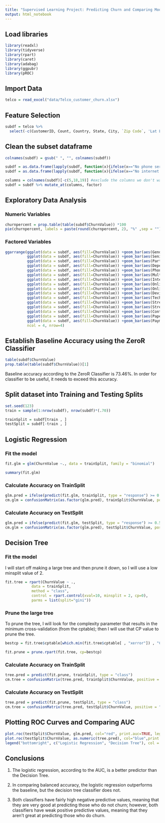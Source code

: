 ```yaml
---
title: "Supervised Learning Project: Predicting Churn and Comparing Models"
output: html_notebook
---
```


## Load libraries
```r
library(readxl)
library(tidyverse)
library(rpart)
library(caret)
library(adabag)
library(ggpubr)
library(pROC)
```

## Import Data
```r
telco = read_excel("data/Telco_customer_churn.xlsx")
```

## Feature Selection
```r
subdf = telco %>% 
  select(-c(CustomerID, Count, Country, State, City, `Zip Code`, 'Lat Long', Latitude, Longitude, 'Churn Reason', 'Churn Label', 'Churn Score', CLTV))
```

## Clean the subset dataframe
```r
colnames(subdf) = gsub(" ", "", colnames(subdf))

subdf = as.data.frame(lapply(subdf, function(x){ifelse(x=="No phone service", "No", x)}))
subdf = as.data.frame(lapply(subdf, function(x){ifelse(x=="No internet service", "No", x)}))

columns = colnames(subdf)[-c(5,18,19)] #exclude the columns we don't want to factor
subdf = subdf %>% mutate_at(columns, factor)
```

## Exploratory Data Analysis
### Numeric Variables
```r
churnpercent = prop.table(table(subdf$ChurnValue)) *100
pie(churnpercent, labels = paste(round(churnpercent, 2), "%" ,sep = ""))
```

### Factored Variables
```r
ggarrange(ggplot(data = subdf, aes(fill=ChurnValue)) +geom_bar(aes(Gender, position = 'fill')), 
          ggplot(data = subdf, aes(fill=ChurnValue)) +geom_bar(aes(SeniorCitizen, position = 'fill')),
          ggplot(data = subdf, aes(fill=ChurnValue)) +geom_bar(aes(Partner, position = 'fill')) , 
          ggplot(data = subdf, aes(fill=ChurnValue)) +geom_bar(aes(Dependents, position = 'fill')) , 
          ggplot(data = subdf, aes(fill=ChurnValue)) +geom_bar(aes(PhoneService, position = 'fill')) , 
          ggplot(data = subdf, aes(fill=ChurnValue)) +geom_bar(aes(MultipleLines, position = 'fill')) , 
          ggplot(data = subdf, aes(fill=ChurnValue)) +geom_bar(aes(InternetService, position = 'fill')) , 
          ggplot(data = subdf, aes(fill=ChurnValue)) +geom_bar(aes(OnlineSecurity, position = 'fill')) , 
          ggplot(data = subdf, aes(fill=ChurnValue)) +geom_bar(aes(OnlineBackup, position = 'fill')) , 
          ggplot(data = subdf, aes(fill=ChurnValue)) +geom_bar(aes(DeviceProtection, position = 'fill')) , 
          ggplot(data = subdf, aes(fill=ChurnValue)) +geom_bar(aes(TechSupport, position = 'fill')) , 
          ggplot(data = subdf, aes(fill=ChurnValue)) +geom_bar(aes(StreamingTV, position = 'fill')) , 
          ggplot(data = subdf, aes(fill=ChurnValue)) +geom_bar(aes(StreamingMovies, position = 'fill')) , 
          ggplot(data = subdf, aes(fill=ChurnValue)) +geom_bar(aes(Contract, position = 'fill')) , 
          ggplot(data = subdf, aes(fill=ChurnValue)) +geom_bar(aes(PaperlessBilling, position = 'fill')) , 
          ggplot(data = subdf, aes(fill=ChurnValue)) +geom_bar(aes(PaymentMethod, position = 'fill')), 
          ncol = 4, nrow=4)
```


## Establish Baseline Accuracy using the ZeroR Classifier
```r
table(subdf$ChurnValue)
prop.table(table(subdf$ChurnValue))[1]
```
Baseline accuracy according to the ZeroR Classifier is 73.46%. In order for classifier to be useful, it needs to exceed this accuracy.

## Split dataset into Training and Testing Splits
```r
set.seed(123)
train = sample(1:nrow(subdf), nrow(subdf)*(.70))

trainSplit = subdf[train , ]
testSplit = subdf[-train , ]
```

## Logistic Regression
### Fit the model
```r
fit.glm = glm(ChurnValue ~., data = trainSplit, family = "binomial")

summary(fit.glm)
```

### Calculate Accuracy on TrainSplit
```r
glm.pred = ifelse(predict(fit.glm, trainSplit, type = "response") >= 0.5, 1, 0 )
cm.glm = confusionMatrix(as.factor(glm.pred), trainSplit$ChurnValue, positive = "1"); cm.glm
```

### Calculate Accuracy on TestSplit
```r
glm.pred = ifelse(predict(fit.glm, testSplit, type = "response") >= 0.5, 1, 0 )
cm.glm = confusionMatrix(as.factor(glm.pred), testSplit$ChurnValue, positive = "1"); cm.glm
```

## Decision Tree
### Fit the model
I will start off making a large tree and then prune it down, so I will use a low minsplit value of 2.
```r
fit.tree = rpart(ChurnValue ~ ., 
            data = trainSplit, 
            method = "class", 
            control = rpart.control(xval=10, minsplit = 2, cp=0),
            parms = list(split="gini"))
```

### Prune the large tree
To prune the tree, I will look for the complexity parameter that results in the minimum cross-validation (from the cptable); then I will use that CP value to prune the tree.
```r
bestcp = fit.tree$cptable[which.min(fit.tree$cptable[ , "xerror"]) , "CP"]; bestcp

fit.prune = prune.rpart(fit.tree, cp=bestcp)
```

### Calculate Accuracy on TrainSplit
```r
tree.pred = predict(fit.prune, trainSplit, type = "class")
cm.tree = confusionMatrix(tree.pred, trainSplit$ChurnValue, positive = "1"); cm.tree
```

### Calculate Accuracy on TestSplit
```r
tree.pred = predict(fit.prune, testSplit, type = "class")
cm.tree = confusionMatrix(tree.pred, testSplit$ChurnValue, positive = "1"); cm.tree
```

## Plotting ROC Curves and Comparing AUC
```r
plot.roc(testSplit$ChurnValue, glm.pred, col="red", print.auc=TRUE, legacy.axes=TRUE)
plot.roc(testSplit$ChurnValue, as.numeric(tree.pred), col="blue",print.auc=TRUE, print.auc.y=0.4, legacy.axes=TRUE, add=TRUE)
legend("bottomright", c("Logistic Regression", "Decision Tree"), col = c("red", "blue"), lwd=4)
```

## Conclusions
1) The logistic regression, according to the AUC, is a better predictor than the Decision Tree.

2) In comparing balanced accuracy, the logistic regression outperforms the baseline, but the decision tree classifier does not.

3) Both classifiers have fairly high negative predictive values, meaning that they are very good at predicting those who do not churn; however, both classifiers have weak positive predictive values, meaning that they aren't great at predicting those who do churn.




